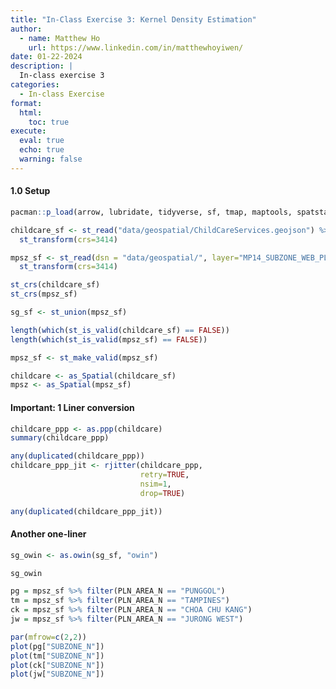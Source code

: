 ```yaml
---
title: "In-Class Exercise 3: Kernel Density Estimation"
author:
  - name: Matthew Ho
    url: https://www.linkedin.com/in/matthewhoyiwen/
date: 01-22-2024
description: |
  In-class exercise 3 
categories:
  - In-class Exercise
format:
  html:
    toc: true
execute: 
  eval: true
  echo: true
  warning: false
---
```


#### 1.0 Setup

```r
pacman::p_load(arrow, lubridate, tidyverse, sf, tmap, maptools, spatstat)
```

```r
childcare_sf <- st_read("data/geospatial/ChildCareServices.geojson") %>% 
  st_transform(crs=3414)

mpsz_sf <- st_read(dsn = "data/geospatial/", layer="MP14_SUBZONE_WEB_PL") %>%
  st_transform(crs=3414)

st_crs(childcare_sf)
st_crs(mpsz_sf)
```

```r
sg_sf <- st_union(mpsz_sf)
```

```r
length(which(st_is_valid(childcare_sf) == FALSE))
length(which(st_is_valid(mpsz_sf) == FALSE))

mpsz_sf <- st_make_valid(mpsz_sf)
```

```r
childcare <- as_Spatial(childcare_sf)
mpsz <- as_Spatial(mpsz_sf)
```

#### Important: 1 Liner conversion
```r
childcare_ppp <- as.ppp(childcare)
summary(childcare_ppp)
```

```r
any(duplicated(childcare_ppp))
childcare_ppp_jit <- rjitter(childcare_ppp, 
                             retry=TRUE, 
                             nsim=1, 
                             drop=TRUE)

any(duplicated(childcare_ppp_jit))
```

#### Another one-liner
```r
sg_owin <- as.owin(sg_sf, "owin")

sg_owin
```

```r
pg = mpsz_sf %>% filter(PLN_AREA_N == "PUNGGOL")
tm = mpsz_sf %>% filter(PLN_AREA_N == "TAMPINES")
ck = mpsz_sf %>% filter(PLN_AREA_N == "CHOA CHU KANG")
jw = mpsz_sf %>% filter(PLN_AREA_N == "JURONG WEST")
```

```r
par(mfrow=c(2,2))
plot(pg["SUBZONE_N"])
plot(tm["SUBZONE_N"])
plot(ck["SUBZONE_N"])
plot(jw["SUBZONE_N"])


```




